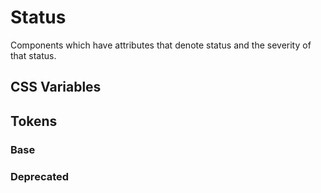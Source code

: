 
<Meta title="Theme/Characteristics/Status" />

# Status

Components which have attributes that denote status and the severity of that status.

## CSS Variables

## Tokens

### Base

<Canvas>
  <Story name="Base">
    <DocGrid withNotes>
      <ColorBlock colorVar="--salt-status-info-foreground" />
      <ColorBlock colorVar="--salt-status-error-foreground" />
      <ColorBlock colorVar="--salt-status-warning-foreground" />
      <ColorBlock colorVar="--salt-status-success-foreground" />
      <ColorBlock colorVar="--salt-status-static-foreground" />
      <ColorBlock colorVar="--salt-status-positive-foreground" />
      <ColorBlock colorVar="--salt-status-negative-foreground" />
      <ColorBlock
        colorVar="--salt-status-info-foreground-disabled"
        replacementToken="N/A"
      />
      <ColorBlock
        colorVar="--salt-status-error-foreground-disabled"
        replacementToken="N/A"
      />
      <ColorBlock
        colorVar="--salt-status-warning-foreground-disabled"
        replacementToken="N/A"
      />
      <ColorBlock
        colorVar="--salt-status-success-foreground-disabled"
        replacementToken="N/A"
      />
      <ColorBlock
        colorVar="--salt-status-static-foreground-disabled"
        replacementToken="N/A"
      />
      <ColorBlock
        colorVar="--salt-status-positive-foreground-disabled"
        replacementToken="N/A"
      />
      <ColorBlock
        colorVar="--salt-status-negative-foreground-disabled"
        replacementToken="N/A"
      />
      <ColorBlock colorVar="--salt-status-info-borderColor" />
      <ColorBlock colorVar="--salt-status-error-borderColor" />
      <ColorBlock colorVar="--salt-status-warning-borderColor" />
      <ColorBlock colorVar="--salt-status-success-borderColor" />
      <ColorBlock
        colorVar="--salt-status-info-borderColor-disabled"
        replacementToken="N/A"
      />
      <ColorBlock
        colorVar="--salt-status-error-borderColor-disabled"
        replacementToken="N/A"
      />
      <ColorBlock
        colorVar="--salt-status-warning-borderColor-disabled"
        replacementToken="N/A"
      />
      <ColorBlock
        colorVar="--salt-status-success-borderColor-disabled"
        replacementToken="N/A"
      />
      <ColorBlock colorVar="--salt-status-error-background" />
      <ColorBlock colorVar="--salt-status-warning-background" />
      <ColorBlock colorVar="--salt-status-success-background" />
      <ColorBlock colorVar="--salt-status-info-background" />
      <ColorBlock colorVar="--salt-status-error-background-selected" />
      <ColorBlock colorVar="--salt-status-warning-background-selected" />
      <ColorBlock colorVar="--salt-status-success-background-selected" />
    </DocGrid>
  </Story>
</Canvas>

### Deprecated

<Canvas>
  <Story name="Emphasized">
    <DocGrid withNotes>
      <ColorBlock
        colorVar="--salt-status-info-background-emphasize"
        replacementToken="--salt-status-info-background"
      />
      <ColorBlock
        colorVar="--salt-status-error-background-emphasize"
        replacementToken="--salt-status-error-background"
      />
      <ColorBlock
        colorVar="--salt-status-warning-background-emphasize"
        replacementToken="--salt-status-warning-background"
      />
      <ColorBlock
        colorVar="--salt-status-success-background-emphasize"
        replacementToken="--salt-status-success-background"
      />
    </DocGrid>
  </Story>
</Canvas>
